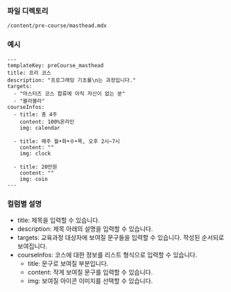 <!-- Custom-MDX-Documentation.mdx -->

### 파일 디렉토리

`/content/pre-course/masthead.mdx`

### 예시

```
---
templateKey: preCourse_masthead
title: 프리 코스
description: "프로그래밍 기초를\n는 과정입니다."
targets:
  - "마스터즈 코스 합류에 아직 자신이 없는 분"
  - "블라블라"
courseInfos:
  - title: 총 4주
    content: 100%온라인
    img: calendar

  - title: 매주 월•화•수•목, 오후 2시~7시
    content: ""
    img: clock

  - title: 20만원
    content: ""
    img: coin
---
```

### 컬럼별 설명

- title: 제목을 입력할 수 있습니다.
- description: 제목 아래의 설명을 입력할 수 있습니다.
- targets: 교육과정 대상자에 보여질 문구들을 입력할 수 있습니다. 작성된 순서되로 보여집니다.
- courseInfos: 코스에 대한 정보를 리스트 형식으로 입력할 수 있습니다.
  - title: 문구로 보여질 부분입니다.
  - content: 작게 보여질 문구를 입력할 수 있습니다.
  - img: 보여질 아이콘 이미지를 선택할 수 있습니다.
